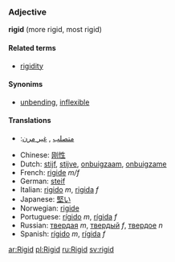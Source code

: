 ===Adjective===
'''rigid''' (more rigid, most rigid)

====Related terms====
*[[rigidity]]

====Synonims====

*[[unbending]], [[inflexible]]

====Translations====
*{{ar}}:[[متصلب]] , [[غير مرن]]
*Chinese: [[刚性]]
*Dutch: [[stijf]], [[stijve]], [[onbuigzaam]], [[onbuigzame]]
*French: [[rigide]] ''m/f''
*German: [[steif]]
*Italian: [[rigido]] ''m'', [[rigida]] ''f''
*Japanese: [[堅い]]
*Norwegian: [[rigide]]
*Portuguese: [[rígido]] ''m'', [[rígida]] ''f''
*Russian: [[твердая]] ''m'', [[твердый]] ''f'', [[твердое]] ''n''
*Spanish: [[rígido]] ''m'', [[rígida]] ''f''

[[ar:Rigid]]
[[pl:Rigid]]
[[ru:Rigid]]
[[sv:rigid]]